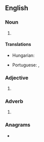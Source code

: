 {{also|ssw}}
==English==

===Noun===
{{en-noun|-}}

# {{init of|en|south-southwest}}

====Translations====
{{trans-top|abbreviation of south-southwest}}
* Hungarian: {{t|hu|D-DNy}}
{{trans-mid}}
* Portuguese: {{t|pt|SSO}}, {{t|pt|SSW}}
{{trans-bottom}}

===Adjective===
{{en-adj|-}}

# {{init of|en|south-southwest}}

===Adverb===
{{en-adv|-}}

# {{init of|en|south-southwest}}

===Anagrams===
* {{anagrams|en|a=ssw|S&Ws|SWS|SWs|WSS}}

{{C|en|Compass points}}